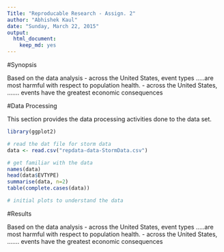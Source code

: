```yaml
---
Title: "Reproducable Research - Assign. 2"
author: "Abhishek Kaul"
date: "Sunday, March 22, 2015"
output:
  html_document:
    keep_md: yes
---
```


#Synopsis

Based on the data analysis
- across the United States, event types .....are most harmful with respect to population health. 
- across the United States, ....... events have the greatest economic consequences


#Data Processing 

This section provides the data processing activities done to the data set. 

```r
library(ggplot2)

# read the dat file for storm data
data <- read.csv("repdata-data-StormData.csv")

# get familiar with the data 
names(data)
head(data$EVTYPE)
summarise(data, n=2)
table(complete.cases(data))

# initial plots to understand the data

```


#Results 


Based on the data analysis
- across the United States, event types .....are most harmful with respect to population health. 
- across the United States, ....... events have the greatest economic consequences


